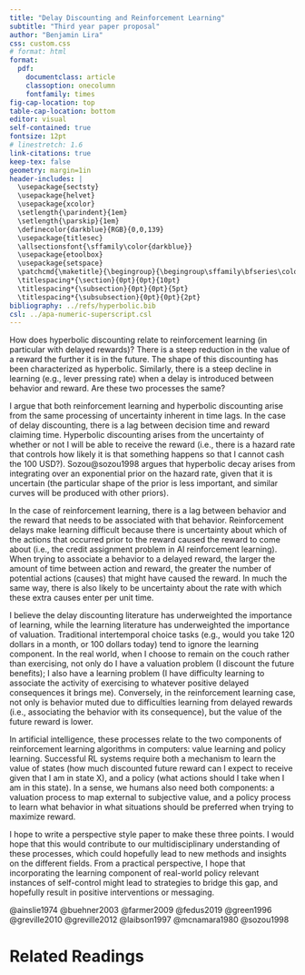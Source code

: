 ```yaml
---
title: "Delay Discounting and Reinforcement Learning"
subtitle: "Third year paper proposal"
author: "Benjamin Lira"
css: custom.css
# format: html
format: 
  pdf:
    documentclass: article
    classoption: onecolumn
    fontfamily: times
fig-cap-location: top
table-cap-location: bottom
editor: visual
self-contained: true
fontsize: 12pt
# linestretch: 1.6
link-citations: true
keep-tex: false
geometry: margin=1in
header-includes: |
  \usepackage{sectsty}
  \usepackage{helvet}
  \usepackage{xcolor}
  \setlength{\parindent}{1em}
  \setlength{\parskip}{1em}
  \definecolor{darkblue}{RGB}{0,0,139}
  \usepackage{titlesec}
  \allsectionsfont{\sffamily\color{darkblue}}
  \usepackage{etoolbox}
  \usepackage{setspace}
  \patchcmd{\maketitle}{\begingroup}{\begingroup\sffamily\bfseries\color{darkblue}}{}{}
  \titlespacing*{\section}{0pt}{0pt}{10pt}
  \titlespacing*{\subsection}{0pt}{0pt}{5pt}
  \titlespacing*{\subsubsection}{0pt}{0pt}{2pt}
bibliography: ../refs/hyperbolic.bib
csl: ../apa-numeric-superscript.csl
---
```


How does hyperbolic discounting relate to reinforcement learning (in particular with delayed rewards)? There is a steep reduction in the value of a reward the further it is in the future. The shape of this discounting has been characterized as hyperbolic. Similarly, there is a steep decline in learning (e.g., lever pressing rate) when a delay is introduced between behavior and reward. Are these two processes the same?

I argue that both reinforcement learning and hyperbolic discounting arise from the same processing of uncertainty inherent in time lags. In the case of delay discounting, there is a lag between decision time and reward claiming time. Hyperbolic discounting arises from the uncertainty of whether or not I will be able to receive the reward (i.e., there is a hazard rate that controls how likely it is that something happens so that I cannot cash the 100 USD?). Sozou@sozou1998 argues that hyperbolic decay arises from integrating over an exponential prior on the hazard rate, given that it is uncertain (the particular shape of the prior is less important, and similar curves will be produced with other priors).

In the case of reinforcement learning, there is a lag between behavior and the reward that needs to be associated with that behavior. Reinforcement delays make learning difficult because there is uncertainty about which of the actions that occurred prior to the reward caused the reward to come about (i.e., the credit assignment problem in AI reinforcement learning). When trying to associate a behavior to a delayed reward, the larger the amount of time between action and reward, the greater the number of potential actions (causes) that might have caused the reward. In much the same way, there is also likely to be uncertainty about the rate with which these extra causes enter per unit time.

I believe the delay discounting literature has underweighted the importance of learning, while the learning literature has underweighted the importance of valuation. Traditional intertemporal choice tasks (e.g., would you take 120 dollars in a month, or 100 dollars today) tend to ignore the learning component. In the real world, when I choose to remain on the couch rather than exercising, not only do I have a valuation problem (I discount the future benefits); I also have a learning problem (I have difficulty learning to associate the activity of exercising to whatever positive delayed consequences it brings me). Conversely, in the reinforcement learning case, not only is behavior muted due to difficulties learning from delayed rewards (i.e., associating the behavior with its consequence), but the value of the future reward is lower.


In artificial intelligence, these processes relate to the two components of reinforcement learning algorithms in computers: value learning and policy learning. Successful RL systems require both a mechanism to learn the value of states (how much discounted future reward can I expect to receive given that I am in state X), and a policy (what actions should I take when I am in this state). In a sense, we humans also need both components: a valuation process to map external to subjective value, and a policy process to learn what behavior in what situations should be preferred when trying to maximize reward.

I hope to write a perspective style paper to make these three points. I would hope that this would contribute to our multidisciplinary understanding of these processes, which could hopefully lead to new methods and insights on the different fields. From a practical perspective, I hope that incorporating the learning component of real-world policy relevant instances of self-control might lead to strategies to bridge this gap, and hopefully result in positive interventions or messaging.

@ainslie1974 @buehner2003 @farmer2009 @fedus2019 @green1996 @greville2010 @greville2012 @laibson1997 @mcnamara1980 @sozou1998 


# Related Readings

